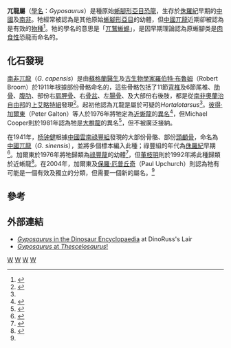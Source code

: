 {{Automatic Taxobox
| taxon = Gyposaurus
| status = fossil
| fossil_range = {{fossil_range|196.5|189.6}}
| image = Gyposaurus-outline-basicidea.svg|outline 
| image_caption = 
| authority = [[羅伯特·布魯姆|Broom]], 1911
| type_species = '''南非兀龍<br>''Gyposaurus capensis'''''
| type_species_authority = Broom, 1911 
| subdivision_ranks = 其他[[物種|物種]]
| subdivision = 
* '''中國兀龍 ''G. sinenesis''''' <br><small>(Yang, 1941)</small>
}}

'''兀龍屬'''（[[學名|學名]]：''Gyposaurus''）是種原始[[蜥腳形亞目|蜥腳形亞目]][[恐龍|恐龍]]，生存於[[侏羅紀|侏羅紀]]早期的[[中國|中國]]及[[南非|南非]]。牠經常被認為是其他原始[[蜥腳形亞目|蜥腳形亞目]]的幼體，但[[中國兀龍|中國兀龍]]近期卻被認為是有效的[[物種|物種]]<ref name=GU04>{{Cite book|author=Galton, P.M., and Upchurch, P.|year=2004|chapter=Prosauropoda|editor=D. B. Weishampel, P. Dodson, & H. Osmólska (eds.)|title=The Dinosauria|edition=second edition|publisher=University of California Press|location=Berkeley|pages=232-258|id=ISBN 978-0-520-24209-8}}</ref>。牠的學名的意思是「[[兀鷲|兀鷲]][[蜥蜴|蜥蜴]]」，是因早期理論認為原蜥腳类是[[肉食性|肉食性]]恐龍而命名的。

==化石發現==
[[南非兀龍|南非兀龍]]（''G. capensis''）是由[[蘇格蘭|蘇格蘭]][[醫生|醫生]]及[[古生物學家|古生物學家]][[羅伯特·布魯姆|羅伯特·布魯姆]]（Robert Broom）於1911年根據部份骨骼命名的，這些骨骼包括了11節[[背椎|背椎]]及6節尾椎、[[肋骨|肋骨]]、[[腹肋|腹肋]]、部份右[[肩胛骨|肩胛骨]]、右[[骨盆|骨盆]]、左[[腸骨|腸骨]]、及大部份右後肢，都是從[[南非|南非]][[奧蘭治自由邦|奧蘭治自由邦]]的[[艾略特組|上艾略特組]]發現<ref name=RB11>{{Cite journal|author=Broom, R.|year=1911|title=On the dinosaurs of the Stormberg, South Africa|journal=Annals of the South African Museum|volume=7|issue=4|pages=291-308}}</ref>。起初他認為兀龍是屬於可疑的''Hortalotarsus''<ref name=RB11/>。[[彼得·加爾東|彼得·加爾東]]（Peter Galton）等人於1976年將牠定為[[近蜥龍|近蜥龍]]的[[異名|異名]]<ref name=GC76>{{Cite journal|author=Galton, P.M., and Cluver, M.A.|year=1976|title=''Anchisaurus capensis'' (Broom) and a revision of the Anchisauridae (Reptilia, Saurischia)|journal=Annals of the South African Museum|volume=69|issue=6|pages=121-159}}</ref>，但Michael Cooper則於1981年認為牠是[[大椎龍|大椎龍]]的異名<ref name=MC81>{{Cite journal|author=Cooper, M.R.|year=1981|title=The prosauropod dinosaur ''Massospondylus carinatus'' Owen from Zimbabwe: its biology, mode of life and phylogenetic significance|journal=Occasional Papers of the National Museums and Monuments of Rhodesia, Series B, Natural Sciences|volume=6|issue=10|pages=689-840}}</ref>，但不被廣泛接納。

在1941年，[[杨钟健|杨钟健]]根據[[中國|中國]][[雲南|雲南]][[祿豐組|祿豐組]]發現的大部份骨骼、部份[[頭顱骨|頭顱骨]]，命名為[[中國兀龍|中國兀龍]]（''G. sinensis''），並將多個標本編入此種；祿豐組的年代為[[侏羅紀|侏羅紀]]早期<ref name=YZ40>{{Cite journal|author=Z. Yang|year=1940|title=Preliminary notes on the Lufeng vertebrate fossils|journal=Bulletin of the Geological Society of China|volume=20|issue=3-4|pages=235-239}}</ref>。加爾東於1976年將牠歸類為[[祿豐龍|祿豐龍]]的幼體<ref name=PGM76>{{Cite journal|author=Galton, P.M.|year=1976|title=Prosauropod dinosaurs (Reptilia: Saurischia) of North America|journal=Postilla|volume=169|pages=1-98}}</ref>，但[[董枝明|董枝明]]則於1992年將此種歸類於近蜥龍<ref name=ZD92>{{Cite book|author=Z. Dong|year=1992|title=Dinosaurian Faunas of China|publisher=China Ocean Press|location=Beijing|pages=1-188|id=ISBN 978-0-387-52084-1}}</ref>。在2004年，加爾東及[[保羅·厄普丘奇|保羅·厄普丘奇]]（Paul Upchurch）則認為牠有可能是一個有效及獨立的分類，但需要一個新的屬名。<ref name=GU04/>

==參考==
{{reflist}}

==外部連結==
*[http://www.dinoruss.com/de_4/5a8af7a.htm ''Gyposaurus'' in the Dinosaur Encyclopaedia] {{Wayback|url=http://www.dinoruss.com/de_4/5a8af7a.htm |date=20080627011409 }} at DinoRuss's Lair
*[https://web.archive.org/web/20090728192854/http://www.thescelosaurus.com/sauropodomorpha.htm ''Gyposaurus'' at ''Thescelosaurus''!]
{{Taxonbar|from=Q1035969}}

[[Category:原蜥腳下目|W]]
[[Category:侏羅紀恐龍|W]]
[[Category:非洲恐龍|W]]
[[Category:亞洲恐龍|W]]